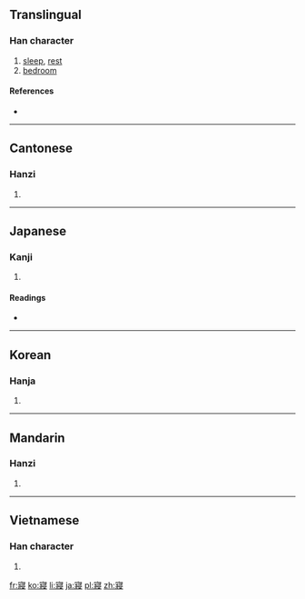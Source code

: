 {{also|寝}}
==Translingual==

===Han character===
{{Han char|rn=40|rad=宀|as=11|sn=14|four=3024<sub>7</sub>|canj=十女一水 (JVME)|ids=⿱[[宀]]⿰[[爿]]⿳[[彐]][[冖]][[又]]}}

# [[sleep]], [[rest]]
# [[bedroom]]

====References====
* {{Han ref|kx=0290.220|dkj=07289|dj=0575.020|hdz=20951.010|uh=5BE2|ud=23522|bh=B9EC|bd=47596}}

----

==Cantonese==

===Hanzi===
{{yue-hanzi|jyut=[[cam2]]|y=cham2|sim=寝}}

# {{defn|lang=yue|sort=宀11}}

----

==Japanese==

===Kanji===
{{ja-kanji|grade=|rs=宀11}}

# {{defn|lang=ja|sort=宀11}}

====Readings====
* {{ja-readings|on=[[しん]] (shin)|kun=[[ねる]] (neru)}}

----

==Korean==

===Hanja===
{{ko-hanja|hangeul=침|rv=chim|mr=ch'im}}

# {{defn|lang=ko|sort=宀11}}

----

==Mandarin==

===Hanzi===
{{cmn-hanzi|sim=寝|pin=[[qǐn]] ([[qin3]])|wg=ch'in<sup>3</sup>}}

# {{defn|lang=cmn|sort=宀11}}

----

==Vietnamese==

===Han character===
{{vi-hantu|[[tẩm]]|rs=宀11}}

# {{defn|lang=vi|sort=宀11}}

[[fr:寢]]
[[ko:寢]]
[[li:寢]]
[[ja:寢]]
[[pl:寢]]
[[zh:寢]]